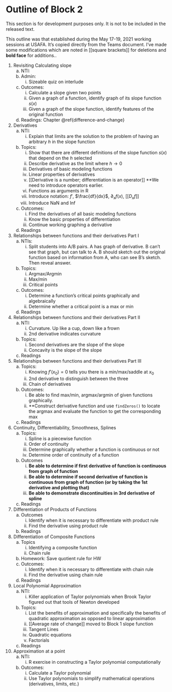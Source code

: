 # Outline of Block 2 {.unnumbered}

::: {.todo}
This section is for development purposes only. It is not to be included in the released text.
:::

This outline was that established during the May 17-19, 2021 working sessions at USAFA. It's copied directly from the Teams document. I've made some modifications which are noted in [[square brackets]] for deletions and **bold face** for additions..


1. Revisiting Calculating slope
    a. NTI:
    b. Admin:
        i. Sizeable quiz on interlude
    c. Outcomes:
        i. Calculate a slope given two points
        ii. Given a graph of a function, identify graph of its slope function $s(x)$
        iii. Given a graph of the slope function, identify features of the original function
    d. Readings: Chapter \@ref{difference-and-change}

2. Derivatives
    a. NTI:
        i. Explain that limits are the solution to the problem of having an arbitrary $h$ in the slope function
    b. Topics:
        i. Show that there are different definitions of the slope function $s(x)$ that depend on the $h$ selected
        ii. Describe derivative as the limit where $h \rightarrow 0$
        iii. Derivatives of basic modeling functions
        iv. Linear properties of derivatives
        v. [[Derivative is a number; differentiation is an operator]] **We need to introduce operators earlier.
        v. Functions as arguments in R
        vi. Introduce notation: $f'$, $\frac{df}{dx}$, $\partial_x f(x)$, [[$D_x f]]$
        vii. Introduce NaN and Inf
    c. Outcomes:
        i. Find the derivatives of all basic modeling functions
        i. Know the basic properties of differentiation
        i. Continue working graphing a derivative
    d. Readings

3. Relationships between functions and their derivatives Part I
    a. NTIs:
        i. Split students into A/B pairs. A has graph of derivative. B can't see that graph, but can talk to A. B should sketch out the original function based on information from A, who can see B's sketch. Then reveal answer.
    b. Topics:
        i. Argmax/Argmin
        i. Max/min
        i. Critical points
    c. Outcomes: 
        i. Determine a function’s critical points graphically and algebraically
        i. Determine whether a critical point is a max or min
    d. Readings

4. Relationships between functions and their derivatives Part II
    a. NTI:
        i. Curvature. Up like a cup, down like a frown
        ii. 2nd derivative indicates curvature
    b. Topics:
        i. Second derivatives are the slope of the slope
        i. Concavity is the slope of the slope
    c. Readings

5. Relationships between functions and their derivatives Part III
    a. Topics:
        i. Knowing $f'(x_0) = 0$ tells you there is a min/max/saddle at $x_0$
        ii. 2nd derivative to distinguish between the three
        iii. Chain of derivatives
    b. Outcomes:
        i. Be able to find max/min, argmax/argmin of given functions graphically.
        ii. **Construct derivative function and use `findZeros()` to locate the argmax and evaluate the function to get the corresponding max
    c. Readings

6. Continuity, Differentiability, Smoothness, Splines
    a. Topics:
        i. Spline is a piecewise function
        i. Order of continuity
        i. Determine graphically whether a function is continuous or not
        i. Determine order of continuity of a function
    b. Outcomes
        i. **Be able to determine if first derivative of function is continuous from graph of function**
        ii. **Be able to determine if second derivative of function is continuous from graph of function (or by taking the 1st derivative and plotting that)**
        iii. **Be able to demonstrate discontinuities in 3rd derivative of spline**
    c. Readings

7. Differentiation of Products of Functions
    a. Outcomes
        i. Identify when it is necessary to differentiate with product rule
        i. Find the derivative using product rule
    b. Readings

8. Differentiation of Composite Functions
    a. Topics
        i. Identifying a composite function
        i. Chain rule
    b. Homework: Save quotient rule for HW
    c. Outcomes: 
        i. Identify when it is necessary to differentiate with chain rule
        i. Find the derivative using chain rule
    d. Readings

9. Local Polynomial Approximation
    a. NTI:
        i. Killer application of Taylor polynomials when Brook Taylor figured out that tools of Newton developed
    b. Topics:
        i. List the benefits of approximation and specifically the benefits of quadratic approximation as opposed to linear approximation
        ii. [[Average rate of change]] moved to Block 1 slope function 
        iii. Tangent Lines
        iv. Quadratic equations
        v. Factorials
    c. Readings

10. Approximation at a point
    a. NTI:
        i. R exercise in constructing a Taylor polynomial computationally
    b. Outcomes:
        i. Calculate a Taylor polynomial
        ii. Use Taylor polynomials to simplify mathematical operations (derivatives, limits, etc.)


